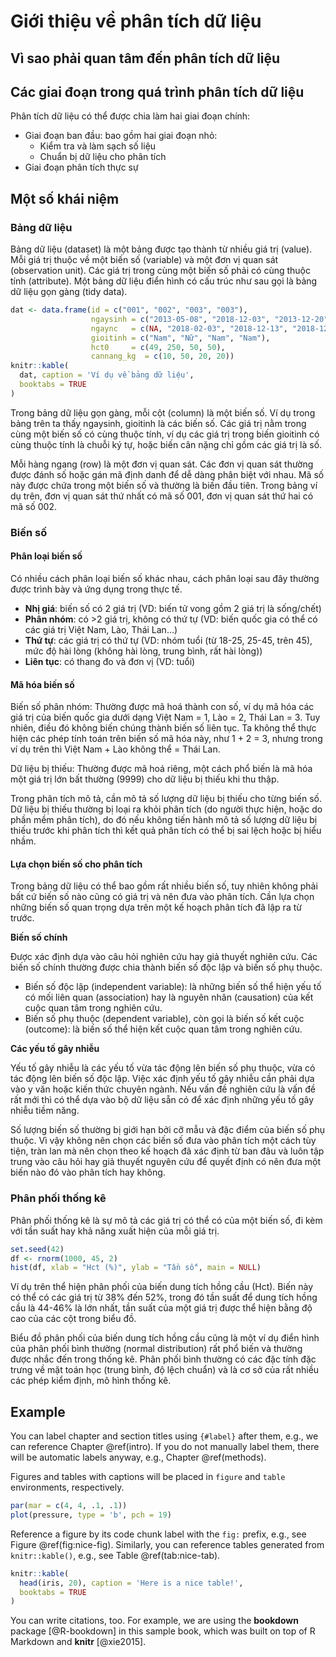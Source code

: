 # Giới thiệu về phân tích dữ liệu {#intro}

## Vì sao phải quan tâm đến phân tích dữ liệu

## Các giai đoạn trong quá trình phân tích dữ liệu

Phân tích dữ liệu có thể được chia làm hai giai đoạn chính:

* Giai đoạn ban đầu: bao gồm hai giai đoạn nhỏ:
    + Kiểm tra và làm sạch số liệu
    + Chuẩn bị dữ liệu cho phân tích
    
* Giai đoạn phân tích thực sự

### 

## Một số khái niệm

### Bảng dữ liệu

Bảng dữ liệu (dataset) là một bảng được tạo thành từ nhiều giá trị (value). Mỗi giá trị thuộc về một biến số (variable) và một đơn vị quan sát (observation unit). Các giá trị trong cùng một biến số phải có cùng thuộc tính (attribute). Một bảng dữ liệu điển hình có cấu trúc như sau gọi là bảng dữ liệu gọn gàng (tidy data).

```r
dat <- data.frame(id = c("001", "002", "003", "003"),
                  ngaysinh = c("2013-05-08", "2018-12-03", "2013-12-20", "2013-12-20"),
                  ngaync   = c(NA, "2018-02-03", "2018-12-13", "2018-12-13"),
                  gioitinh = c("Nam", "Nữ", "Nam", "Nam"),
                  hct0     = c(49, 250, 50, 50),
                  cannang_kg  = c(10, 50, 20, 20))
knitr::kable(
  dat, caption = 'Ví dụ về bảng dữ liệu',
  booktabs = TRUE
)
```

Trong bảng dữ liệu gọn gàng, mỗi cột (column) là một biến số. Ví dụ trong bảng trên ta thấy ngaysinh, gioitinh là các biến số. Các giá trị nằm trong cùng một biến số có cùng thuộc tính, ví dụ các giá trị trong biến gioitinh có cùng thuộc tính là chuỗi ký tự, hoặc biến cân nặng chỉ gồm các giá trị là số.

Mỗi hàng ngang (row) là một đơn vị quan sát. Các đơn vị quan sát thường được đánh số hoặc gán mã định danh để dễ dàng phân biệt với nhau. Mã số này được chứa trong một biến số và thường là biến đầu tiên. Trong bảng ví dụ trên, đơn vị quan sát thứ nhất có mã số 001, đơn vị quan sát thứ hai có mã số 002.

### Biến số

#### Phân loại biến số

Có nhiều cách phân loại biến số khác nhau, cách phân loại sau đây thường được trình bày và ứng dụng trong thực tế.

* **Nhị giá**: biến số có 2 giá trị (VD: biến tử vong gồm 2 giá trị là sống/chết)
* **Phân nhóm**: có >2 giá trị, không có thứ tự (VD: biến quốc gia có thể có các giá trị Việt Nam, Lào, Thái Lan...)
* **Thứ tự**: các giá trị có thứ tự (VD: nhóm tuổi (từ 18-25, 25-45, trên 45), mức độ hài lòng (không hài lòng, trung bình, rất hài lòng))
* **Liên tục**: có thang đo và đơn vị (VD: tuổi)

#### Mã hóa biến số

Biến số phân nhóm: Thường được mã hoá thành con số, ví dụ mã hóa các giá trị của biến quốc gia dưới dạng Việt Nam = 1, Lào = 2, Thái Lan = 3. Tuy nhiên, điều đó không biến chúng thành biến số liên tục. Ta không thể thực hiện các phép tính toán trên biến số mã hóa này, như 1 + 2 = 3, nhưng trong ví dụ trên thì Việt Nam + Lào không thể = Thái Lan.

Dữ liệu bị thiếu: Thường được mã hoá riêng, một cách phổ biến là mã hóa một giá trị lớn bất thường (9999) cho dữ liệu bị thiếu khi thu thập.

Trong phân tích mô tả, cần mô tả số lượng dữ liệu bị thiếu cho từng biến số. Dữ liệu bị thiếu thường bị loại ra khỏi phân tích (do người thực hiện, hoặc do phần mềm phân tích), do đó nếu không tiến hành mô tả số lượng dữ liệu bị thiếu trước khi phân tích thì kết quả phân tích có thể bị sai lệch hoặc bị hiểu nhầm.

#### Lựa chọn biến số cho phân tích

Trong bảng dữ liệu có thể bao gồm rất nhiều biến số, tuy nhiên không phải bất cứ biến số nào cũng có giá trị và nên đưa vào phân tích. Cần lựa chọn những biến số quan trọng dựa trên một kế hoạch phân tích đã lập ra từ trước. 

**Biến số chính**

Được xác định dựa vào câu hỏi nghiên cứu hay giả thuyết nghiên cứu. Các biến số chính thường được chia thành biến số độc lập và biến số phụ thuộc.

* Biến số độc lập (independent variable): là những biến số thể hiện yếu tố có mối liên quan (association) hay là nguyên nhân (causation) của kết cuộc quan tâm trong nghiên cứu.
* Biến số phụ thuộc (dependent variable), còn gọi là biến số kết cuộc (outcome): là biến số thể hiện kết cuộc quan tâm trong nghiên cứu.

**Các yếu tố gây nhiễu**

Yếu tố gây nhiễu là các yếu tố vừa tác động lên biến số phụ thuộc, vừa có tác động lên biến số độc lập. Việc xác định yếu tố gây nhiễu cần phải dựa vào y văn hoặc kiến thức chuyên ngành. Nếu vấn đề nghiên cứu là vấn đề rất mới thì có thể dựa vào bộ dữ liệu sẵn có để xác định những yếu tố gây nhiễu tiềm năng.

Số lượng biến số thường bị giới hạn bởi cỡ mẫu và đặc điểm của biến số phụ thuộc. Vì vậy không nên chọn các biến số đưa vào phân tích một cách tùy tiện, tràn lan mà nên chọn theo kế hoạch đã xác định từ ban đâu và luôn tập trung vào câu hỏi hay giả thuyết nguyên cứu để quyết định có nên đưa một biến nào đó vào phân tích hay không.

### Phân phối thống kê

Phân phối thống kê là sự mô tả các giá trị có thể có của một biến số, đi kèm với tần suất hay khả năng xuất hiện của mỗi giá trị.

```r
set.seed(42)
df <- rnorm(1000, 45, 2)
hist(df, xlab = "Hct (%)", ylab = "Tần số", main = NULL)
```

Ví dụ trên thể hiện phân phối của biến dung tích hồng cầu (Hct). Biến này có thể có các giá trị từ 38% đến 52%, trong đó tần suất để dung tích hồng cầu là 44-46% là lớn nhất, tần suất của một giá trị được thể hiện bằng độ cao của các cột trong biểu đồ.

Biểu đồ phân phối của biến dung tích hồng cầu cũng là một ví dụ điển hình của phân phối bình thường (normal distribution) rất phổ biến và thường được nhắc đến trong thống kê. Phân phối bình thường có các đặc tính đặc trưng về mặt toán học (trung bình, độ lệch chuẩn) và là cơ sở của rất nhiều các phép kiểm định, mô hình thống kê.

## Example 

You can label chapter and section titles using `{#label}` after them, e.g., we can reference Chapter \@ref(intro). If you do not manually label them, there will be automatic labels anyway, e.g., Chapter \@ref(methods).

Figures and tables with captions will be placed in `figure` and `table` environments, respectively.

```r
par(mar = c(4, 4, .1, .1))
plot(pressure, type = 'b', pch = 19)
```

Reference a figure by its code chunk label with the `fig:` prefix, e.g., see Figure \@ref(fig:nice-fig). Similarly, you can reference tables generated from `knitr::kable()`, e.g., see Table \@ref(tab:nice-tab).

```r
knitr::kable(
  head(iris, 20), caption = 'Here is a nice table!',
  booktabs = TRUE
)
```

You can write citations, too. For example, we are using the **bookdown** package [@R-bookdown] in this sample book, which was built on top of R Markdown and **knitr** [@xie2015].
